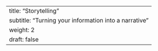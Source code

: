 ---
title: "Storytelling"
subtitle: "Turning your information into a narrative"
weight: 2
draft: false
---